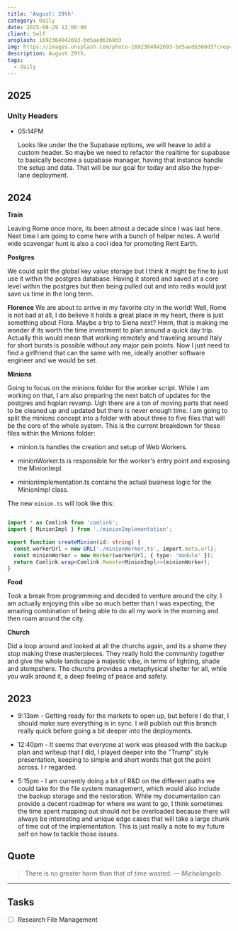 ```yaml
---
title: 'August: 29th'
category: Daily
date: 2025-08-29 12:00:00
client: Self
unsplash: 1692364042693-bd5aed6360d3
img: https://images.unsplash.com/photo-1692364042693-bd5aed6360d3?crop=entropy&cs=srgb&fm=jpg&ixid=MnwzNjM5Nzd8MHwxfHJhbmRvbXx8fHx8fHx8fDE2ODE3NDg2ODY&ixlib=rb-4.0.3&q=85
description: August 29th. 
tags:
  - daily
---
```



## 2025

### Unity Headers

-   05:14PM
    
    Looks like under the the Supabase options, we will heave to add a custom header.
    So maybe we need to refactor the realtime for supabase to basically become a supabase manager, having that instance handle the setup and data.
    That will be our goal for today and also the hyper-lane deployment.

## 2024

**Train**

Leaving Rome once more, its been almost a decade since I was last here.
Next time I am going to come here with a bunch of helper notes.
A world wide scavengar hunt is also a cool idea for promoting Rent Earth.

**Postgres**

We could split the global key value storage but I think it might be fine to just use it within the postgres database.
Having it stored and saved at a core level within the postgres but then being pulled out and into redis would just save us time in the long term.

**Florence**
We are about to arrive in my favorite city in the world!
Well, Rome is not bad at all, I do believe it holds a great place in my heart, there is just something about Flora.
Maybe a trip to Siena next? 
Hmm, that is making me wonder if its worth the time investment to plan around a quick day trip.
Actually this would mean that working remotely and traveling around Italy for short bursts is possible without any major pain points.
Now I just need to find a girlfriend that can the same with me, ideally another software engineer and we would be set.


**Minions**

Going to focus on the minions folder for the worker script.
While I am working on that, I am also preparing the next batch of updates for the postgres and hqplan revamp.
Ugh there are a ton of moving parts that need to be cleaned up and updated but there is never enough time.
I am going to split the minions concept into a folder with about three to five files that will be the core of the whole system.
This is the current breakdown for these files within the Minions folder:

- minion.ts handles the creation and setup of Web Workers.

- minionWorker.ts is responsible for the worker's entry point and exposing the MinionImpl.

- minionImplementation.ts contains the actual business logic for the MinionImpl class.

The new `minion.ts` will look like this:

```ts

import * as Comlink from 'comlink';
import { MinionImpl } from './minionImplementation';

export function createMinion(id: string) {
  const workerUrl = new URL('./minionWorker.ts', import.meta.url);
  const minionWorker = new Worker(workerUrl, { type: 'module' });
  return Comlink.wrap<Comlink.Remote<MinionImpl>>(minionWorker);
}

```

**Food**

Took a break from programming and decided to venture around the city.
I am actually enjoying this vibe so much better than I was expecting, the amazing combination of being able to do all my work in the morning and then roam around the city.


**Church**

Did a loop around and looked at all the churchs again, and its a shame they stop making these masterpieces.
They really hold the community together and give the whole landscape a majestic vibe, in terms of lighting, shade and atompshere.
The churchs provides a metaphysical shelter for all, while you walk around it, a deep feeling of peace and safety.

<Adsense />

## 2023

- 9:13am - Getting ready for the markets to open up, but before I do that, I should make sure everything is in sync. I will publish out this branch really quick before going a bit deeper into the deployments.

- 12:40pm - It seems that everyone at work was pleased with the backup plan and writeup that I did, I played deeper into the "Trump" style presentation, keeping to simple and short words that got the point across. I r regarded.

- 5:15pm - I am currently doing a bit of R&D on the different paths we could take for the file system management, which would also include the backup storage and the restoration. While my documentation can provide a decent roadmap for where we want to go, I think sometimes the time spent mapping out should not be overloaded because there will always be interesting and unique edge cases that will take a large chunk of time out of the implementation. This is just really a note to my future self on how to tackle those issues. 

## Quote

> There is no greater harm than that of time wasted.
> — <cite>Michelangelo</cite>

---

## Tasks

- [ ] Research File Management